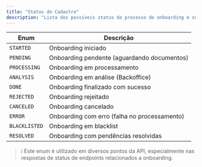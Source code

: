 ```yaml
---
title: "Status do Cadastro"
description: "Lista dos possíveis status do processo de onboarding e suas descrições."
---
```


| **Enum**      | **Descrição**                                |
| ------------- | -------------------------------------------- |
| `STARTED`     | Onboarding iniciado                          |
| `PENDING`     | Onboarding pendente (aguardando documentos)  |
| `PROCESSING`  | Onboarding em processamento                  |
| `ANALYSIS`    | Onboarding em análise (Backoffice)           |
| `DONE`        | Onboarding finalizado com sucesso            |
| `REJECTED`    | Onboarding rejeitado                         |
| `CANCELED`    | Onboarding cancelado                         |
| `ERROR`       | Onboarding com erro (falha no processamento) |
| `BLACKLISTED` | Onboarding em blacklist                      |
| `RESOLVED`    | Onboarding com pendências resolvidas         |

> ℹ️ Este enum é utilizado em diversos pontos da API, especialmente nas respostas de status de endpoints relacionados a onboarding.